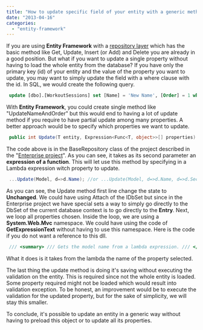 ```yaml
---
title: "How to update specific field of your entity with a generic method and Entity Framework"
date: "2013-04-16"
categories: 
  - "entity-framework"
---
```


If you are using **Entity Framework** with a [repository layer](./enterprise-asp-net-mvc-part-4-repository "Enterprise Asp.Net MVC Part 4: Repository") which has the basic method like Get, Update, Insert (or Add) and Delete you are already in a good position. But what if you want to update a single property without having to load the whole entity from the database? If you have only the primary key (id) of your entity and the value of the property you want to update, you may want to simply update the field with a where clause with the id. In SQL, we would create the following query. 
```sql
 update [dbo].[WorkoutSessions] set [Name] = 'New Name', [Order] = 1 where ([Id] = 123) 
```


With **Entity Framework**, you could create single method like "UpdateNameAndOrder" but this would end to having a lot of update method if you require to have partial update among many properties. A better approach would be to specify which properties we want to update.


```csharp
 public int Update(T entity, Expression<Func<T, object>>[] properties) { DatabaseContext.Entry(entity).State = EntityState.Unchanged; foreach (var property in properties) { var propertyName = ExpressionHelper.GetExpressionText(property); DatabaseContext.Entry(entity).Property(propertyName).IsModified = true; } return DatabaseContext.SaveChangesWithoutValidation(); } 
```

The code above is in the BaseRepository class of the project described in the "[Enterprise project](./enterprise-asp-net-part-1-mvc-the-planification "Enterprise Asp.Net MVC Part 1: The Planification")". As you can see, it takes as its second parameter an **expression of a function**. This will let use this method by specifying in a Lambda expression witch property to update.


```csharp
 ...Update(Model, d=>d.Name); //or ...Update(Model, d=>d.Name, d=>d.SecondProperty, d=>d.AndSoOn); 
```

As you can see, the Update method first line change the state to **Unchanged**. We could have using Attach of the IDbSet but since in the Enterprise project we have special sets a way to simply go directly to the DbSet of the current database context is to go directly to the **Entry**. Next, we loop all properties chosen. Inside the loop, we are using a **System.Web.Mvc** namespace. We could have using the code of **GetExpressionText** without having to use this namespace. Here is the code if you do not want a reference to this dll.


```csharp
 /// <summary> /// Gets the model name from a lambda expression. /// </summary> /// /// <returns> /// The model name. /// </returns> /// <param name="expression">The expression.</param> public static string GetExpressionText(LambdaExpression expression) { Stack<string> stack = new Stack<string>(); Expression expression1 = expression.Body; while (expression1 != null) { if (expression1.NodeType == ExpressionType.Call) { MethodCallExpression methodCallExpression = (MethodCallExpression) expression1; if (ExpressionHelper.IsSingleArgumentIndexer((Expression) methodCallExpression)) { stack.Push(ExpressionHelper.GetIndexerInvocation(Enumerable.Single<Expression>((IEnumerable<Expression>) methodCallExpression.Arguments), Enumerable.ToArray<ParameterExpression>((IEnumerable<ParameterExpression>) expression.Parameters))); expression1 = methodCallExpression.Object; } else break; } else if (expression1.NodeType == ExpressionType.ArrayIndex) { BinaryExpression binaryExpression = (BinaryExpression) expression1; stack.Push(ExpressionHelper.GetIndexerInvocation(binaryExpression.Right, Enumerable.ToArray<ParameterExpression>((IEnumerable<ParameterExpression>) expression.Parameters))); expression1 = binaryExpression.Left; } else if (expression1.NodeType == ExpressionType.MemberAccess) { MemberExpression memberExpression = (MemberExpression) expression1; stack.Push("." + memberExpression.Member.Name); expression1 = memberExpression.Expression; } else if (expression1.NodeType == ExpressionType.Parameter) { stack.Push(string.Empty); expression1 = (Expression) null; } else break; } if (stack.Count > 0 && string.Equals(stack.Peek(), ".model", StringComparison.OrdinalIgnoreCase)) stack.Pop(); if (stack.Count <= 0) return string.Empty; return Enumerable.Aggregate<string>((IEnumerable<string>) stack, (Func<string, string, string>) ((left, right) => left + right)).TrimStart(new char[1] { '.' }); } 
```

What it does is it takes from the lambda the name of the property selected.

The last thing the update method is doing it's saving without executing the validation on the entity. This is required since not the whole entity is loaded. Some property required might not be loaded which would result into validation exception. To be honest, an improvement would be to execute the validation for the updated property, but for the sake of simplicity, we will stay this smaller.

To conclude, it's possible to update an entity in a generic way without having to preload this object or to update all its properties.
